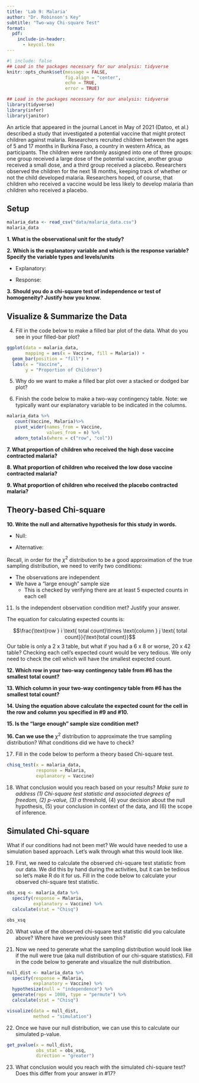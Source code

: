 ```yaml
---
title: 'Lab 9: Malaria'
author: "Dr. Robinson's Key"
subtitle: "Two-way Chi-square Test"
format:
  pdf:
    include-in-header:
      - keycol.tex
---
```


```r
#| include: false
## Load in the packages necessary for our analysis: tidyverse
knitr::opts_chunk$set(message = FALSE, 
                      fig.align = "center", 
                      echo = TRUE,
                      error = TRUE)

## Load in the packages necessary for our analysis: tidyverse
library(tidyverse)
library(infer)
library(janitor)
```

An article that appeared in the journal Lancet in May of 2021 (Datoo, et al.) described a study that investigated a potential vaccine that might protect children against malaria. Researchers recruited children between the ages of 5 and 17 months in Burkina Faso, a country in western Africa, as participants. The children were randomly assigned into one of three groups: one group received a large dose of the potential vaccine, another group received a small dose, and a third group received a placebo. Researchers observed the children for the next 18 months, keeping track of whether or not the child developed malaria. Researchers hoped, of course, that children who received a vaccine would be less likely to develop malaria than children who received a placebo.

## Setup

```r
malaria_data <- read_csv("data/malaria_data.csv")
malaria_data
```

**1. What is the observational unit for the study?**

\key{A child between the age of 5 and 17 in Burkina Faso.}

**2. Which is the explanatory variable and which is the response variable? Specify the variable types and levels/units**

-   Explanatory: \key{Vaccine: High dose, Low dose, Placebo}

-   Response: \key{Malaria: Developed Malaria, Did Not Develop Malaria}

**3. Should you do a chi-square test of independence or test of homogeneity? Justify how you know.**

\key{We should conduct a chi-square test of homogeneity since the vaccine level was randomly assigned to children.}

## Visualize & Summarize the Data

4.  Fill in the code below to make a filled bar plot of the data. What do you see in your filled-bar plot?

```r
ggplot(data = malaria_data,
       mapping = aes(x = Vaccine, fill = Malaria)) +
  geom_bar(position = "fill") +
  labs(x = "Vaccine",
       y = "Proportion of Children")
```

5.  Why do we want to make a filled bar plot over a stacked or dodged bar plot?

\key{Since we are conducting a chi-square test of homogeneity, we can compare the proportions across groups. The filled bar plot displaysthe proportions instead of the counts.}

6.  Finish the code below to make a two-way contingency table. Note: we typically want our explanatory variable to be indicated in the columns.

```r
malaria_data %>% 
   count(Vaccine, Malaria)%>% 
   pivot_wider(names_from = Vaccine, 
               values_from = n) %>% 
   adorn_totals(where = c("row", "col"))
```

**7. What proportion of children who received the high dose vaccine contracted malaria?**

\key{`r round(38/146,3)`\%}

**8. What proportion of children who received the low dose vaccine contracted malaria?**

\key{`r round(43/146,3)`\%}

**9. What proportion of children who received the placebo contracted malaria?**

\key{`r round(105/147,3)`\%}

## Theory-based Chi-square

**10. Write the null and alternative hypothesis for this study in words.**

-   Null: \key{The true proportion of children who contracted malaria is equal for all vaccine levels.}

-   Alternative: \key{At least one vaccine level has a different proportiono of children who contracted malaria.}

Recall, in order for the $\chi^2$ distribution to be a good approximation of the true sampling distribution, we need to verify two conditions:

-   The observations are independent
-   We have a "large enough" sample size
    -   This is checked by verifying there are at least 5 expected counts in each cell

11. Is the independent observation condition met? Justify your answer.

\key{Yes, knowing one child's malaria status does not tell us information about another child's malaria status.}

The equation for calculating expected counts is:

$$\frac{\text{row } i \text{ total count}\times \text{column } j \text{ total count}}{\text{total count}}$$ Our table is only a 2 x 3 table, but what if you had a 6 x 8 or worse, 20 x 42 table? Checking each cell's expected count would be very tedious. We only need to check the cell which will have the smallest expected count.

**12. Which row in your two-way contingency table from #6 has the smallest total count?**

\key{The 'Developed Malaria' row has the smallest total count at 186.}

**13. Which column in your two-way contingency table from #6 has the smallest total count?**

\key{The 'High Dose' and 'Low Dose' columns have the smallest total count at 146.}

**14. Using the equation above calculate the expected count for the cell in the row and column you specified in #9 and #10.**

\key{The smallest expected count for Developing Malaria in the High Dose and Low Dose vaccine groups is $\frac{186 \times 146}{439}=61.859$}

**15. Is the "large enough" sample size condition met?**

\key{Yes, the smallest expected count (61.859) is at least 5; therefore, we have a 'large enough' sample size.}

**16. Can we use the** $\chi^2$ distribution to approximate the true sampling distribution? What conditions did we have to check?

\key{Yes, since independence and 'large enough' sample size are both met, we can use the $\chi^2$ distribution to approximate the true sampling distribution.}

17. Fill in the code below to perform a theory based Chi-square test.

```r
chisq_test(x = malaria_data, 
           response = Malaria, 
           explanatory = Vaccine)
```

18. What conclusion would you reach based on your results? *Make sure to address (1) Chi-square test statistic and associated degrees of freedom, (2) p-value, (3)* $\alpha$ threshold, (4) your decision about the null hypothesis, (5) your conclusion in context of the data, and (6) the scope of inference.

\key{With a $X^2_2=76.78$ and p-value of less than 0.0001, we reject the null hypothesis with a significance level of 0.05. We have sufficient evidence to conclude at least one vaccine group has a different true proportion of developing Malaria. Given the vaccine treatment was randomly assigned to children, researchers can say the vaccine causes a difference in the true proportion of developing Malaria.}

## Simulated Chi-square

What if our conditions had not been met? We would have needed to use a simulation based approach. Let's walk through what this would look like.

19. First, we need to calculate the observed chi-square test statistic from our data. We did this by hand during the activities, but it can be tedious so let's make R do it for us. Fill in the code below to calculate your observed chi-square test statistic.

```r
obs_xsq <- malaria_data %>%
  specify(response = Malaria,
          explanatory = Vaccine) %>% 
  calculate(stat = "Chisq")

obs_xsq
```

20. What value of the observed chi-square test statistic did you calculate above? Where have we previously seen this?

\key{The observed chi-square test statistic is `r round(obs_xsq,2)`. This is the same value outputted in our chi-square test from question \#16.}

21. Now we need to generate what the sampling distribution would look like if the null were true (aka null distribution of our chi-square statistics). Fill in the code below to generate and visualize the null distribution.

```r
null_dist <- malaria_data %>%
  specify(response = Malaria, 
          explanatory = Vaccine) %>% 
  hypothesize(null = "independence") %>%
  generate(reps = 1000, type = "permute") %>%
  calculate(stat = "Chisq")

visualize(data = null_dist, 
          method = "simulation")
```

22. Once we have our null distribution, we can use this to calculate our simulated p-value.

```r
get_pvalue(x = null_dist,
           obs_stat = obs_xsq,
           direction = "greater")
```

23. What conclusion would you reach with the simulated chi-square test? Does this differ from your answer in #17?

\key{With a p-value of approximately 0, we would reject the null hypothesis with a significance level of 0.05. We have sufficient evidence to conclude at least one vaccine group has a different true proportion of developing Malaria. This is the same conclusion as in \#17 since our conditions were met.}
